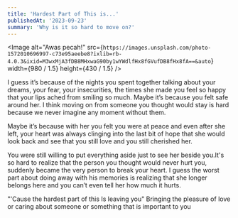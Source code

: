 ```yaml
---
title: 'Hardest Part of This is...'
publishedAt: '2023-09-23'
summary: 'Why is it so hard to move on?'
---
```


<Image
    alt="Awas pecah!"
    src={`https://images.unsplash.com/photo-1572010696997-c73e95aeebe8?ixlib=rb-4.0.3&ixid=M3wxMjA3fDB8MHxwaG90by1wYWdlfHx8fGVufDB8fHx8fA==&auto`}
    width={980 / 1.5}
    height={430 / 1.5}
/>

I guess it&#8217;s because of the nights you spent together talking about your dreams, your fear, your insecurities,
the times she made you feel so happy that your lips ached from smiling so much. Maybe it&#8217;s because you felt safe around her.
I think moving on from someone you thought would stay is hard because we never imagine any moment without them.

Maybe it&#8217;s because with her you felt you were at peace and even after she left,
your heart was always clinging into the last bit of hope that she would look back and see that you still
love and you still <FN href="#cherished" id="cherished-ref">cherished</FN> her.

You were still willing to put everything aside just to see her beside you.It's so hard to realize that the person you thought would never hurt you,
suddenly became the very person to break your heart.
I guess the worst part about doing away with his memories is realizing that she longer belongs here and you can&#8217;t even tell her how much it hurts.

<Kutiptengah cite="Cancer - My Chemical Romance">
    "'Cause the hardest part of this Is leaving you"
</Kutiptengah>

<Footarea>
    <FNlist id="cherished" href="#cherished-ref">
        Bringing the pleasure of love or caring about someone or something that
        is important to you
    </FNlist>
</Footarea>
